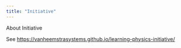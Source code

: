 ```yaml
---
title: "Initiative"
---
```


About Initiative

See <https://vanheemstrasystems.github.io/learning-physics-initiative/>
